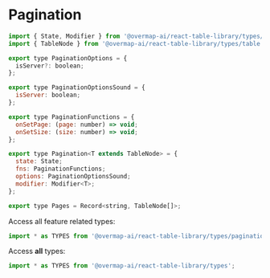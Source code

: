 
<Meta title="Types/Pagination" />

# Pagination

```javascript
import { State, Modifier } from '@overmap-ai/react-table-library/types/common';
import { TableNode } from '@overmap-ai/react-table-library/types/table';

export type PaginationOptions = {
  isServer?: boolean;
};

export type PaginationOptionsSound = {
  isServer: boolean;
};

export type PaginationFunctions = {
  onSetPage: (page: number) => void;
  onSetSize: (size: number) => void;
};

export type Pagination<T extends TableNode> = {
  state: State;
  fns: PaginationFunctions;
  options: PaginationOptionsSound;
  modifier: Modifier<T>;
};

export type Pages = Record<string, TableNode[]>;
```

Access all feature related types:

```javascript
import * as TYPES from '@overmap-ai/react-table-library/types/pagination';
```

Access **all** types:

```javascript
import * as TYPES from '@overmap-ai/react-table-library/types';
```
